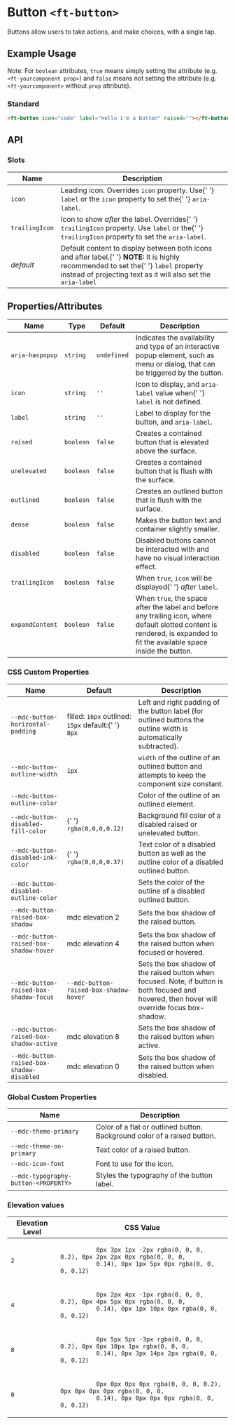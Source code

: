 
<Meta title="Firstech UI/Component/Button/Doc" />

<style>{`

`}</style>

# Button `<ft-button>`

Buttons allow users to take actions, and make choices, with a single tap.

## Example Usage

Note: For `boolean` attributes, `true` means simply setting the attribute (e.g. `<ft-yourcomponent prop>`) and `false` means not setting the attribute (e.g. `<ft-yourcomponent>` without `prop` attribute).

### Standard

<Canvas withToolbar>
  <Story
    id="ruhil-ui-component-button--button&args=raised:true"
    height="100px"
  />
</Canvas>

```html
<ft-button icon="code" label="Hello i'm a Button" raised=""></ft-button>
```

## API

### Slots

<table>
  <thead>
    <tr>
      <th>Name</th>
      <th>Description</th>
    </tr>
  </thead>
  <tbody>
    <tr>
      <td>
        <code>icon</code>
      </td>
      <td>
        Leading icon. Overrides <code>icon</code> property. Use{' '}
        <code>label</code> or the <code>icon</code> property to set the{' '}
        <code>aria-label</code>.
      </td>
    </tr>
    <tr>
      <td>
        <code>trailingIcon</code>
      </td>
      <td>
        Icon to show <em>after</em> the label. Overrides{' '}
        <code>trailingIcon</code> property. Use <code>label</code> or the{' '}
        <code>trailingIcon</code> property to set the <code>aria-label</code>.
      </td>
    </tr>
    <tr>
      <td>
        <em>default</em>
      </td>
      <td>
        Default content to display between both icons and after label.{' '}
        <strong>NOTE:</strong> It is highly recommended to set the{' '}
        <code>label</code> property instead of projecting text as it will also
        set the <code>aria-label</code>
      </td>
    </tr>
  </tbody>
</table>

## Properties/Attributes

<table>
  <thead>
    <tr>
      <th>Name</th>
      <th>Type</th>
      <th>Default</th>
      <th>Description</th>
    </tr>
  </thead>
  <tbody>
    <tr>
      <td>
        <code>aria-haspopup</code>
      </td>
      <td>
        <code>string</code>
      </td>
      <td>
        <code>undefined</code>
      </td>
      <td>
        Indicates the availability and type of an interactive popup element,
        such as menu or dialog, that can be triggered by the button.
      </td>
    </tr>
    <tr>
      <td>
        <code>icon</code>
      </td>
      <td>
        <code>string</code>
      </td>
      <td>
        <code>''</code>
      </td>
      <td>
        Icon to display, and <code>aria-label</code> value when{' '}
        <code>label</code> is not defined.
      </td>
    </tr>
    <tr>
      <td>
        <code>label</code>
      </td>
      <td>
        <code>string</code>
      </td>
      <td>
        <code>''</code>
      </td>
      <td>
        Label to display for the button, and <code>aria-label</code>.
      </td>
    </tr>
    <tr>
      <td>
        <code>raised</code>
      </td>
      <td>
        <code>boolean</code>
      </td>
      <td>
        <code>false</code>
      </td>
      <td>Creates a contained button that is elevated above the surface.</td>
    </tr>
    <tr>
      <td>
        <code>unelevated</code>
      </td>
      <td>
        <code>boolean</code>
      </td>
      <td>
        <code>false</code>
      </td>
      <td>Creates a contained button that is flush with the surface.</td>
    </tr>
    <tr>
      <td>
        <code>outlined</code>
      </td>
      <td>
        <code>boolean</code>
      </td>
      <td>
        <code>false</code>
      </td>
      <td>Creates an outlined button that is flush with the surface.</td>
    </tr>
    <tr>
      <td>
        <code>dense</code>
      </td>
      <td>
        <code>boolean</code>
      </td>
      <td>
        <code>false</code>
      </td>
      <td>Makes the button text and container slightly smaller.</td>
    </tr>
    <tr>
      <td>
        <code>disabled</code>
      </td>
      <td>
        <code>boolean</code>
      </td>
      <td>
        <code>false</code>
      </td>
      <td>
        Disabled buttons cannot be interacted with and have no visual
        interaction effect.
      </td>
    </tr>
    <tr>
      <td>
        <code>trailingIcon</code>
      </td>
      <td>
        <code>boolean</code>
      </td>
      <td>
        <code>false</code>
      </td>
      <td>
        When <code>true</code>, <code>icon</code> will be displayed{' '}
        <em>after</em> <code>label</code>.
      </td>
    </tr>
    <tr>
      <td>
        <code>expandContent</code>
      </td>
      <td>
        <code>boolean</code>
      </td>
      <td>
        <code>false</code>
      </td>
      <td>
        When <code>true</code>, the space after the label and before any
        trailing icon, where default slotted content is rendered, is expanded to
        fit the available space inside the button.
      </td>
    </tr>
  </tbody>
</table>

### CSS Custom Properties

<table>
  <thead>
    <tr>
      <th>Name</th>
      <th>Default</th>
      <th>Description</th>
    </tr>
  </thead>
  <tbody>
    <tr>
      <td>
        <code>--mdc-button-horizontal-padding</code>
      </td>
      <td>
        filled: <code>16px</code> outlined: <code>15px</code> default:{' '}
        <code>8px</code>
      </td>
      <td>
        Left and right padding of the button label (for outlined buttons the
        outline width is automatically subtracted).
      </td>
    </tr>
    <tr>
      <td>
        <code>--mdc-button-outline-width</code>
      </td>
      <td>
        <code>1px</code>
      </td>
      <td>
        <code>width</code> of the outline of an outlined button and attempts to
        keep the component size constant.
      </td>
    </tr>
    <tr>
      <td>
        <code>--mdc-button-outline-color</code>
      </td>
      <td></td>
      <td>Color of the outline of an outlined element.</td>
    </tr>
    <tr>
      <td>
        <code>--mdc-button-disabled-fill-color</code>
      </td>
      <td>
        {' '}
        <code>rgba(0,0,0,0.12)</code>
      </td>
      <td>Background fill color of a disabled raised or unelevated button.</td>
    </tr>
    <tr>
      <td>
        <code>--mdc-button-disabled-ink-color</code>
      </td>
      <td>
        {' '}
        <code>rgba(0,0,0,0.37)</code>
      </td>
      <td>
        Text color of a disabled button as well as the outline color of a
        disabled outlined button.
      </td>
    </tr>
    <tr>
      <td>
        <code>--mdc-button-disabled-outline-color</code>
      </td>
      <td></td>
      <td>Sets the color of the outline of a disabled outlined button.</td>
    </tr>
    <tr>
      <td>
        <code>--mdc-button-raised-box-shadow</code>
      </td>
      <td>mdc elevation 2</td>
      <td>Sets the box shadow of the raised button.</td>
    </tr>
    <tr>
      <td>
        <code>--mdc-button-raised-box-shadow-hover</code>
      </td>
      <td>mdc elevation 4</td>
      <td>Sets the box shadow of the raised button when focused or hovered.</td>
    </tr>
    <tr>
      <td>
        <code>--mdc-button-raised-box-shadow-focus</code>
      </td>
      <td>
        <code>--mdc-button-raised-box-shadow-hover</code>
      </td>
      <td>
        Sets the box shadow of the raised button when focused. Note, if button
        is both focused and hovered, then hover will override focus box-shadow.
      </td>
    </tr>
    <tr>
      <td>
        <code>--mdc-button-raised-box-shadow-active</code>
      </td>
      <td>mdc elevation 8</td>
      <td>Sets the box shadow of the raised button when active.</td>
    </tr>
    <tr>
      <td>
        <code>--mdc-button-raised-box-shadow-disabled</code>
      </td>
      <td>mdc elevation 0</td>
      <td>Sets the box shadow of the raised button when disabled.</td>
    </tr>
  </tbody>
</table>

### Global Custom Properties

<table>
  <thead>
    <tr>
      <th>Name</th>
      <th>Description</th>
    </tr>
  </thead>
  <tbody>
    <tr>
      <td>
        <code>--mdc-theme-primary</code>
      </td>
      <td>
        Color of a flat or outlined button. Background color of a raised button.
      </td>
    </tr>
    <tr>
      <td>
        <code>--mdc-theme-on-primary</code>
      </td>
      <td>Text color of a raised button.</td>
    </tr>
    <tr>
      <td>
        <code>--mdc-icon-font</code>
      </td>
      <td>Font to use for the icon.</td>
    </tr>
    <tr>
      <td>
        <code>--mdc-typography-button-&lt;PROPERTY&gt;</code>
      </td>
      <td>Styles the typography of the button label.</td>
    </tr>
  </tbody>
</table>

### Elevation values

<table>
  <thead>
    <tr>
      <th>Elevation Level</th>
      <th>CSS Value</th>
    </tr>
  </thead>
  <tbody>
    <tr>
      <td>
        <code>2</code>
      </td>
      <td>
        <code>
          0px 3px 1px -2px rgba(0, 0, 0, 0.2), 0px 2px 2px 0px rgba(0, 0, 0,
          0.14), 0px 1px 5px 0px rgba(0, 0, 0, 0.12)
        </code>
      </td>
    </tr>
    <tr>
      <td>
        <code>4</code>
      </td>
      <td>
        <code>
          0px 2px 4px -1px rgba(0, 0, 0, 0.2), 0px 4px 5px 0px rgba(0, 0, 0,
          0.14), 0px 1px 10px 0px rgba(0, 0, 0, 0.12)
        </code>
      </td>
    </tr>
    <tr>
      <td>
        <code>8</code>
      </td>
      <td>
        <code>
          0px 5px 5px -3px rgba(0, 0, 0, 0.2), 0px 8px 10px 1px rgba(0, 0, 0,
          0.14), 0px 3px 14px 2px rgba(0, 0, 0, 0.12)
        </code>
      </td>
    </tr>
    <tr>
      <td>
        <code>0</code>
      </td>
      <td>
        <code>
          0px 0px 0px 0px rgba(0, 0, 0, 0.2), 0px 0px 0px 0px rgba(0, 0, 0,
          0.14), 0px 0px 0px 0px rgba(0, 0, 0, 0.12)
        </code>
      </td>
    </tr>
  </tbody>
</table>

<!-- The usage of this "Component" is intentional to enable react-syntax-highlighter's own highlighter

  return <SyntaxHighlighter />;
};
-->

<!-- [Go to specific documentation page](?path=/docs/ruhil-ui-component-icon--icon)

<Source id="ruhil-ui-component-navigation--default"></Source> -->
